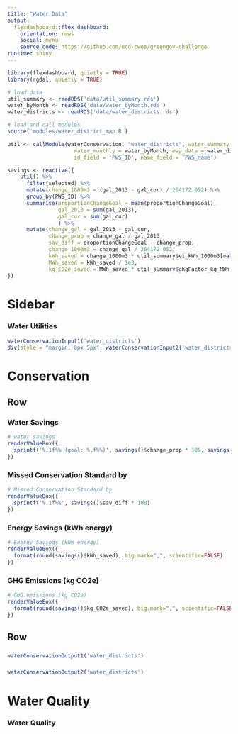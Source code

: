 ```yaml
---
title: "Water Data"
output:
  flexdashboard::flex_dashboard:
    orientation: rows
    social: menu
    source_code: https://github.com/ucd-cwee/greengov-challenge
runtime: shiny
---
```


```r
library(flexdashboard, quietly = TRUE)
library(rgdal, quietly = TRUE)

# load data
util_summary <- readRDS('data/util_summary.rds')
water_byMonth <- readRDS('data/water_byMonth.rds')
water_districts <- readRDS('data/water_districts.rds')

# load and call modules
source('modules/water_district_map.R')

util <- callModule(waterConservation, "water_districts", water_summary = util_summary,
                     water_monthly = water_byMonth, map_data = water_districts,
                     id_field = 'PWS_ID', name_field = 'PWS_name')

savings <- reactive({
    util() %>%
      filter(selected) %>%
      mutate(change_1000m3 = (gal_2013 - gal_cur) / 264172.052) %>% 
      group_by(PWS_ID) %>% 
      summarise(proportionChangeGoal = mean(proportionChangeGoal),
                gal_2013 = sum(gal_2013),
                gal_cur = sum(gal_cur)
                ) %>% 
      mutate(change_gal = gal_2013 - gal_cur,
             change_prop = change_gal / gal_2013,
             sav_diff = proportionChangeGoal - change_prop,
             change_1000m3 = change_gal / 264172.052,
             kWh_saved = change_1000m3 * util_summary$ei_kWh_1000m3[match(PWS_ID, util_summary$PWS_ID)],
             MWh_saved = kWh_saved / 1e3,
             kg_CO2e_saved = MWh_saved * util_summary$ghgFactor_kg_MWh[match(PWS_ID, util_summary$PWS_ID)])
})

```

Sidebar {.sidebar}
=======================================================================

### Water Utilities

```r
waterConservationInput1('water_districts')
div(style = "margin: 0px 5px", waterConservationInput2('water_districts'))
```


Conservation
=======================================================================

Row
-----------------------------------------------------------------------

### Water Savings {.value-box}

```r
# water savings
renderValueBox({
  sprintf('%.1f%% (goal: %.f%%)', savings()$change_prop * 100, savings()$proportionChangeGoal * 100)
})
```

### Missed Conservation Standard by {.value-box}

```r
# Missed Conservation Standard by
renderValueBox({
  sprintf('%.1f%%', savings()$sav_diff * 100)
})
```

### Energy Savings (kWh energy) {.value-box}

```r
# Energy Savings (kWh energy)
renderValueBox({
  format(round(savings()$kWh_saved), big.mark=",", scientific=FALSE)
})
```

### GHG Emissions (kg CO2e) {.value-box}

```r
# GHG emissions (kg CO2e)
renderValueBox({
  format(round(savings()$kg_CO2e_saved), big.mark=",", scientific=FALSE)
})
```

Row
-----------------------------------------------------------------------

### {.nopadding}

```r
waterConservationOutput1('water_districts')
```

### {.nopadding}

```r
waterConservationOutput2('water_districts')
```


Water Quality
=======================================================================

### Water Quality

